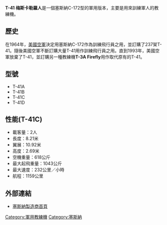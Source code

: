 {{Infobox Aircraft
 |name=T-41 梅斯卡勒羅人
 |image=Image:Cessna T-41A Mescalero USAF.jpg
 |caption=<!--image caption; if it isn't descriptive it should be left blank-->
 |type=[[教練機|教練機]]
 |manufacturer= [[塞斯納|塞斯納]]
 |designer=
 |first flight=
 |introduced=1964年
 |retired=1997年
 |status=
 |primary user=
 |more users=<!--up to three more. please separate with <br/>.-->
 |produced=
 |number built=756
 |unit cost=
 |developed from=[[塞斯納C-172|塞斯納C-172]]
}}
'''T-41 梅斯卡勒羅人'''是一個塞斯納C-172型的軍用版本，主要是用來訓練軍人的教練機。

== 歷史 ==
在1964年，[[美國空軍|美國空軍]]決定用塞斯納C-172作為訓練飛行員之用，並訂購了237架T-41。隨後美國空軍不斷訂購大量T-41用作訓練飛行員之用。直到1993年，美國空軍放棄了T-41，並訂購另一種教練機'''T-3A Firefly'''用作取代原有的T-41。

== 型號 ==
*T-41A
*T-41B
*T-41C
*T-41D

== 性能(T-41C) ==
*載客量：2人
*長度：8.21米
*翼展：10.92米
*高度：2.69米
*空機重量：618公斤
*最大起飛重量：1043公斤
*最大速度：232公里／小時
*航程：1159公里

== 外部連結 ==
*[http://www.cessna.com/ 塞斯納製造商首頁]{{Wayback|url=http://www.cessna.com/ |date=20071021194109 }}


{{航空列表集}}

[[Category:軍用教練機|Category:軍用教練機]]
[[Category:塞斯納|Category:塞斯納]]